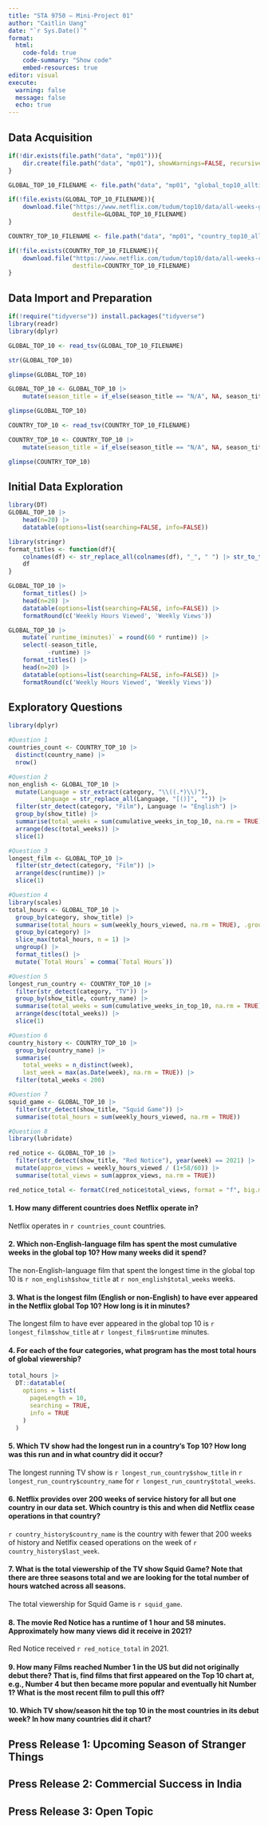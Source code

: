 ```yaml
---
title: "STA 9750 — Mini-Project 01"
author: "Caitlin Uang"
date: "`r Sys.Date()`"
format:
  html:
    code-fold: true
    code-summary: "Show code"
    embed-resources: true
editor: visual
execute:
  warning: false
  message: false
  echo: true
---
```

## Data Acquisition
```r
if(!dir.exists(file.path("data", "mp01"))){
    dir.create(file.path("data", "mp01"), showWarnings=FALSE, recursive=TRUE)
}

GLOBAL_TOP_10_FILENAME <- file.path("data", "mp01", "global_top10_alltime.csv")

if(!file.exists(GLOBAL_TOP_10_FILENAME)){
    download.file("https://www.netflix.com/tudum/top10/data/all-weeks-global.tsv", 
                  destfile=GLOBAL_TOP_10_FILENAME)
}

COUNTRY_TOP_10_FILENAME <- file.path("data", "mp01", "country_top10_alltime.csv")

if(!file.exists(COUNTRY_TOP_10_FILENAME)){
    download.file("https://www.netflix.com/tudum/top10/data/all-weeks-countries.tsv", 
                  destfile=COUNTRY_TOP_10_FILENAME)
}
```
## Data Import and Preparation
```r
if(!require("tidyverse")) install.packages("tidyverse")
library(readr)
library(dplyr)

GLOBAL_TOP_10 <- read_tsv(GLOBAL_TOP_10_FILENAME)
```

```r
str(GLOBAL_TOP_10)
```

```r
glimpse(GLOBAL_TOP_10)
```

```r
GLOBAL_TOP_10 <- GLOBAL_TOP_10 |>
    mutate(season_title = if_else(season_title == "N/A", NA, season_title))

glimpse(GLOBAL_TOP_10)
```

```r
COUNTRY_TOP_10 <- read_tsv(COUNTRY_TOP_10_FILENAME)

COUNTRY_TOP_10 <- COUNTRY_TOP_10 |>
    mutate(season_title = if_else(season_title == "N/A", NA, season_title))

glimpse(COUNTRY_TOP_10)

```
## Initial Data Exploration
```r
library(DT)
GLOBAL_TOP_10 |> 
    head(n=20) |>
    datatable(options=list(searching=FALSE, info=FALSE))
```

```r
library(stringr)
format_titles <- function(df){
    colnames(df) <- str_replace_all(colnames(df), "_", " ") |> str_to_title()
    df
}

GLOBAL_TOP_10 |> 
    format_titles() |>
    head(n=20) |>
    datatable(options=list(searching=FALSE, info=FALSE)) |>
    formatRound(c('Weekly Hours Viewed', 'Weekly Views'))
```

```r
GLOBAL_TOP_10 |> 
    mutate(`runtime_(minutes)` = round(60 * runtime)) |>
    select(-season_title, 
           -runtime) |>
    format_titles() |>
    head(n=20) |>
    datatable(options=list(searching=FALSE, info=FALSE)) |>
    formatRound(c('Weekly Hours Viewed', 'Weekly Views'))
```
## Exploratory Questions
```r
library(dplyr)

#Question 1
countries_count <- COUNTRY_TOP_10 |>
  distinct(country_name) |>
  nrow()

#Question 2
non_english <- GLOBAL_TOP_10 |>
  mutate(Language = str_extract(category, "\\((.*)\\)"),
         Language = str_replace_all(Language, "[()]", "")) |>
  filter(str_detect(category, "Film"), Language != "English") |>
  group_by(show_title) |>
  summarise(total_weeks = sum(cumulative_weeks_in_top_10, na.rm = TRUE)) |>
  arrange(desc(total_weeks)) |>
  slice(1)

#Question 3
longest_film <- GLOBAL_TOP_10 |>
  filter(str_detect(category, "Film")) |>
  arrange(desc(runtime)) |>
  slice(1)

#Question 4
library(scales)
total_hours <- GLOBAL_TOP_10 |>
  group_by(category, show_title) |>
  summarise(total_hours = sum(weekly_hours_viewed, na.rm = TRUE), .groups = "drop") |>
  group_by(category) |>
  slice_max(total_hours, n = 1) |>
  ungroup() |>
  format_titles() |>
  mutate(`Total Hours` = comma(`Total Hours`))

#Question 5
longest_run_country <- COUNTRY_TOP_10 |>
  filter(str_detect(category, "TV")) |>
  group_by(show_title, country_name) |>
  summarise(total_weeks = sum(cumulative_weeks_in_top_10, na.rm = TRUE), .groups = "drop") |>
  arrange(desc(total_weeks)) |>
  slice(1)

#Question 6
country_history <- COUNTRY_TOP_10 |>
  group_by(country_name) |>
  summarise(
    total_weeks = n_distinct(week),
    last_week = max(as.Date(week), na.rm = TRUE)) |>
  filter(total_weeks < 200)

#Question 7
squid_game <- GLOBAL_TOP_10 |>
  filter(str_detect(show_title, "Squid Game")) |>
  summarise(total_hours = sum(weekly_hours_viewed, na.rm = TRUE))

#Question 8
library(lubridate)

red_notice <- GLOBAL_TOP_10 |>
  filter(str_detect(show_title, "Red Notice"), year(week) == 2021) |>
  mutate(approx_views = weekly_hours_viewed / (1+58/60)) |>
  summarise(total_views = sum(approx_views, na.rm = TRUE))

red_notice_total <- formatC(red_notice$total_views, format = "f", big.mark = ",", digits = 0)

```

#### 1. How many different countries does Netflix operate in?

Netflix operates in `r countries_count` countries.

#### 2. Which non-English-language film has spent the most cumulative weeks in the global top 10? How many weeks did it spend?

The non-English-language film that spent the longest time in the global top 10 is `r non_english$show_title` at `r non_english$total_weeks` weeks.

#### 3. What is the longest film (English or non-English) to have ever appeared in the Netflix global Top 10? How long is it in minutes?

The longest film to have ever appeared in the global top 10 is `r longest_film$show_title` at `r longest_film$runtime` minutes.

#### 4. For each of the four categories, what program has the most total hours of global viewership?

```r
total_hours |>
  DT::datatable(
    options = list(
      pageLength = 10,
      searching = TRUE,
      info = TRUE
    )
  )
```
#### 5. Which TV show had the longest run in a country’s Top 10? How long was this run and in what country did it occur?

The longest running TV show is `r longest_run_country$show_title` in `r longest_run_country$country_name` for `r longest_run_country$total_weeks`.

#### 6. Netflix provides over 200 weeks of service history for all but one country in our data set. Which country is this and when did Netflix cease operations in that country?

`r country_history$country_name` is the country with fewer that 200 weeks of history and Netlfix ceased operations on the week of `r country_history$last_week`.

#### 7. What is the total viewership of the TV show Squid Game? Note that there are three seasons total and we are looking for the total number of hours watched across all seasons.

The total viewership for Squid Game is `r squid_game`.

#### 8. The movie Red Notice has a runtime of 1 hour and 58 minutes. Approximately how many views did it receive in 2021?

Red Notice received `r red_notice_total` in 2021.

#### 9. How many Films reached Number 1 in the US but did not originally debut there? That is, find films that first appeared on the Top 10 chart at, e.g., Number 4 but then became more popular and eventually hit Number 1? What is the most recent film to pull this off?



#### 10. Which TV show/season hit the top 10 in the most countries in its debut week? In how many countries did it chart?




## Press Release 1: Upcoming Season of Stranger Things

## Press Release 2: Commercial Success in India

## Press Release 3: Open Topic


